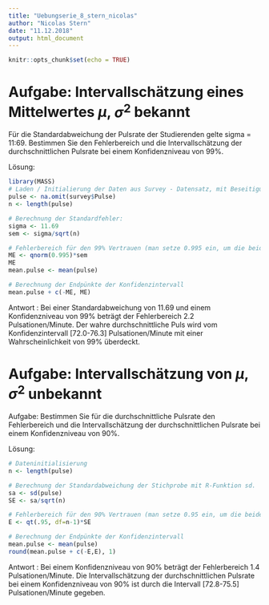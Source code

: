 ```yaml
---
title: "Uebungserie_8_stern_nicolas"
author: "Nicolas Stern"
date: "11.12.2018"
output: html_document
---
```


```r
knitr::opts_chunk$set(echo = TRUE)
```
# Aufgabe:  Intervallschätzung eines Mittelwertes $\mu$, $\sigma^2$ bekannt

Für die Standardabweichung der Pulsrate der Studierenden gelte sigma = 11:69. Bestimmen Sie den Fehlerbereich und die Intervallschätzung der durchschnittlichen Pulsrate bei einem Konfidenzniveau von 99%.

Lösung:

```r
library(MASS)
# Laden / Initialierung der Daten aus Survey - Datensatz, mit Beseitigung der <N/A> Werte: 
pulse <- na.omit(survey$Pulse)
n <- length(pulse)

# Berechnung der Standardfehler:
sigma <- 11.69
sem <- sigma/sqrt(n)

# Fehlerbereich für den 99% Vertrauen (man setze 0.995 ein, um die beiden Seiten zu betrachten)
ME <- qnorm(0.995)*sem
ME
mean.pulse <- mean(pulse)

# Berechnung der Endpünkte der Konfidenzintervall
mean.pulse + c(-ME, ME)
```
Antwort : Bei einer Standardabweichung von 11.69 und einem Konfidenzniveau von 99% beträgt der Fehlerbereich 2.2 Pulsationen/Minute. Der wahre durchschnittliche Puls wird vom Konfidenzintervall [72.0-76.3] Pulsationen/Minute mit einer Wahrscheinlichkeit von 99% überdeckt.

# Aufgabe: Intervallschätzung von $\mu$, $\sigma^2$ unbekannt

Aufgabe: Bestimmen Sie für die durchschnittliche Pulsrate den Fehlerbereich und die Intervallschätzung der durchschnittlichen Pulsrate bei einem Konfidenzniveau von 90%.

Lösung: 

```r
# Dateninitialisierung
n <- length(pulse)

# Berechnung der Standardabweichung der Stichprobe mit R-Funktion sd.
sa <- sd(pulse)
SE <- sa/sqrt(n)

# Fehlerbereich für den 90% Vertrauen (man setze 0.95 ein, um die beiden Seiten zu betrachten)
E <- qt(.95, df=n-1)*SE

# Berechnung der Endpünkte der Konfidenzintervall
mean.pulse <- mean(pulse)
round(mean.pulse + c(-E,E), 1)

```

Antwort : Bei  einem Konfidenzniveau von 90% beträgt der Fehlerbereich 1.4 Pulsationen/Minute. Die Intervallschätzung der durchschnittlichen Pulsrate bei einem Konfidenzniveau von 90% ist durch die Intervall [72.8-75.5] Pulsationen/Minute gegeben.
